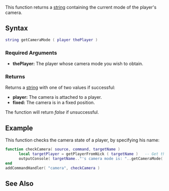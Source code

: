 
{{Server function}}
{{Deprecated|getCameraTarget|}}

This function returns a [[/string.md|string]] containing the current mode of the player's camera.
==Syntax== 
<syntaxhighlight lang="lua">
string getCameraMode ( player thePlayer )
</syntaxhighlight> 

===Required Arguments=== 
*'''thePlayer:''' The player whose camera mode you wish to obtain.


===Returns===
Returns a [[/string.md|string]] with one of two values if successful:
* '''player:''' The camera is attached to a player.
* '''fixed:''' The camera is in a fixed position.

The function will return ''false'' if unsuccessful.

==Example== 
This function checks the camera state of a player, by specifying his name:
<syntaxhighlight lang="lua">
function checkCamera( source, command, targetName )
      local targetPlayer = getPlayerFromNick ( targetName )   -- Get the player using his name
      outputConsole( targetName.."'s camera mode is: "..getCameraMode( targetPlayer ), source )  -- Output the state of player's camera
end
addCommandHandler( "camera", checkCamera )
</syntaxhighlight>

==See Also==
{{Camera functions}}